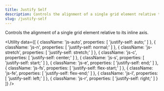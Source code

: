 ```yaml
---
title: Justify Self
description: Controls the alignment of a single grid element relative to its inline axis.
slug: /justify-self
---
```



Controls the alignment of a single grid element relative to its inline axis.

<Utility
  data={[
    {
        className: 'js-auto',
        properties: [
            'justify-self: auto;'
        ]
    },
    {
        className: 'js-n',
        properties: [
            'justify-self: normal;'
        ]
    },
    {
        className: 'js-stretch',
        properties: [
            'justify-self: stretch;'
        ]
    },
    {
        className: 'js-c',
        properties: [
            'justify-self: center;'
        ]
    },
    {
        className: 'js-s',
        properties: [
            'justify-self: start;'
        ]
    },
    {
        className: 'js-e',
        properties: [
            'justify-self: end;'
        ]
    },
    {
        className: 'js-fs',
        properties: [
            'justify-self: flex-start;'
        ]
    },
    {
        className: 'js-fe',
        properties: [
            'justify-self: flex-end;'
        ]
    },
    {
        className: 'js-l',
        properties: [
            'justify-self: left;'
        ]
    },
    {
        className: 'js-r',
        properties: [
            'justify-self: right;'
        ]
    }
  ]}
/>
